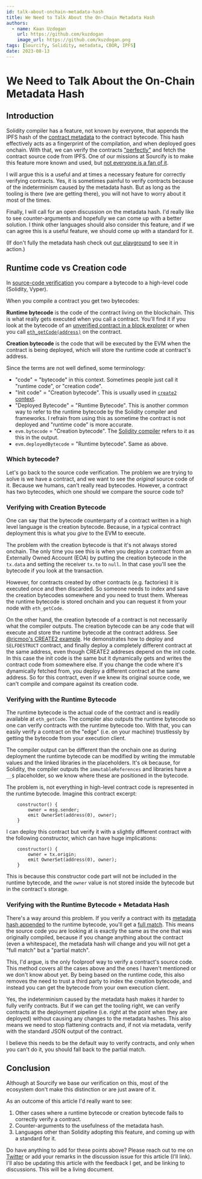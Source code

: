```yaml
---
id: talk-about-onchain-metadata-hash
title: We Need to Talk About the On-Chain Metadata Hash
authors:
  - name: Kaan Uzdogan
    url: https://github.com/kuzdogan
    image_url: https://github.com/kuzdogan.png
tags: [Sourcify, Solidity, metadata, CBOR, IPFS]
date: 2023-08-13
---
```


# We Need to Talk About the On-Chain Metadata Hash

## Introduction

Solidity compiler has a feature, not known by everyone, that appends the IPFS hash of the [contract metadata](/docs/metadata/) to the contract bytecode. This hash effectively acts as a fingerprint of the compilation, and when deployed goes onchain. With that, we can verify the contracts ["perfectly"](/docs/full-vs-partial-match/) and fetch the contract source code from IPFS. One of our
missions at Sourcify is to make this feature more known and used, but [not everyone is a fan of it](https://github.com/ethereum/solidity/issues/1571).

I will argue this is a useful and at times a necessary feature for correctly verifying contracts. Yes, it is sometimes painful to verify contracts because of the indeterminism caused by the metadata hash. But as long as the tooling is there (we are getting there), you will not have to worry about it most of the times.

Finally, I will call for an open discussion on the metadata hash. I'd really like to see counter-arguments and hopefully we can come up with a better solution. I think other languages should also consider this feature, and if we can agree this is a useful feature, we should come up with a standard for it.

(If don't fully the metadata hash check out [our playground](https://playground.sourcify.dev/) to see it in action.)

## Runtime code vs Creation code

In [source-code verification](http://localhost:3000/blog/verify-contracts-perfectly/) you compare a bytecode to a high-level code (Solidity, Vyper).

When you compile a contract you get two bytecodes:

**Runtime bytecode** is the code of the contract living on the blockchain. This is what really gets executed when you call a contract. You'll find it if you look at the bytecode of an [unverified contract in a block explorer](https://sepolia.etherscan.io/address/0x6375394335f34848b850114b66a49d6f47f2cda8#code) or when you call [`eth_getCode(address)`](https://ethereum.org/en/developers/docs/apis/json-rpc/#eth_getcode) on the contract.

**Creation bytecode** is the code that will be executed by the EVM when the contract is being deployed, which will store the runtime code at contract's address.

Since the terms are not well defined, some terminology:

- "code" = "bytecode" in this context. Sometimes people just call it "runtime code", or "creation code".
- "Init code" = "Creation bytecode". This is usually used in [`create2` context](https://eips.ethereum.org/EIPS/eip-1014).
- "Deployed Bytecode" = "Runtime Bytecode". This is another common way to refer to the runtime bytecode by the Solidity compiler and frameworks. I refrain from using this as sometime the contract is not deployed and "runtime code" is more accurate.
- `evm.bytecode` = "Creation bytecode". The [Solidity compiler](https://docs.soliditylang.org/en/latest/using-the-compiler.html) refers to it as this in the output.
- `evm.deployedBytecode` = "Runtime bytecode". Same as above.

### Which bytecode?

Let's go back to the source code verification. The problem we are trying to solve is we have a contract, and we want to see the _original_ source code of it. Because we humans, can't really read bytecodes. However, a contract has two bytecodes, which one should we compare the source code to?

### Verifying with Creation Bytecode

One can say that the bytecode counterparty of a contract written in a high level language is the creation bytecode. Because, in a typical contract deployment this is what you _give_ to the EVM to execute.

The problem with the creation bytecode is that it's not always stored onchain. The only time you see this is when you deploy a contract from an Externally Owned Account (EOA) by putting the creation bytecode in the `tx.data` and setting the receiver `tx.to` to `null`. In that case you'll see the bytecode if you look at the transaction.

However, for contracts created by other contracts (e.g. factories) it is executed once and then discarded. So someone needs to index and save the creation bytecodes somewhere and you need to trust them. Whereas the runtime bytecode is stored onchain and you can request it from your node with `eth_getCode`.

On the other hand, the creation bytecode of a contract is not necessarily what the compiler outputs. The creation bytecode can be any code that will execute and store the runtime bytecode at the contract address. See [@ricmoo's CREATE2 example](https://devpost.com/software/will-o-the-wisp). He demonstrates how to deploy and `SELFDESTRUCT` contract, and finally deploy a completely different contract at the same address, even though CREATE2 addreses depend on the init code. In this case the init code is the same but it dynamically gets and writes the contract code from somewhere else. If you change the code where it's dynamically fetched from, you deploy a different contract at the same address. So for this contract, even if we knew its original source code, we can't compile and compare against its creation code.

### Verifying with the Runtime Bytecode

The runtime bytecode is the actual code of the contract and is readily available at `eth_getCode`. The compiler also outputs the runtime bytecode so one can verify contracts with the runtime bytecode too. With that, you can easily verify a contract on the "edge" (i.e. on your machine) trustlessly by getting the bytecode from your execution client.

The compiler output can be different than the onchain one as during deployment the runtime bytecode can be modified by writing the immutable values and the linked libraries in the placeholders. It's ok because, for Solidity, the compiler outputs the `immutableReferences` and libraries have a `__$` placeholder, so we know where these are positioned in the bytecode.

The problem is, not everything in high-level contract code is represented in the runtime bytecode. Imagine this contract excerpt:

```solidity
    constructor() {
        owner = msg.sender;
        emit OwnerSet(address(0), owner);
    }
```

I can deploy this contract but verify it with a slightly different contract with the following constructor, which can have huge implications:

```solidity
    constructor() {
        owner = tx.origin;
        emit OwnerSet(address(0), owner);
    }
```

This is because this constructor code part will not be included in the runtime bytecode, and the `owner` value is not stored inside the bytecode but in the contract's storage.

### Verifying with the Runtime Bytecode + Metadata Hash

There's a way around this problem. If you verify a contract with its [metadata hash appended](https://docs.soliditylang.org/en/latest/metadata.html#encoding-of-the-metadata-hash-in-the-bytecode) to the runtime bytecode, you'll get a [full match](http://localhost:3000/docs/full-vs-partial-match/). This means the source code you are looking at is exactly the same as the one that was originally compiled, because if you change anything about the contract (even a whitespace), the metadata hash will change and you will not get a "full match" but a "partial match".

This, I'd argue, is the only foolproof way to verify a contract's source code. This method covers all the cases above and the ones I haven't mentioned or we don't know about yet. By being based on the runtime code, this also removes the need to trust a third party to index the creation bytecode, and instead you can get the bytecode from your own execution client.

Yes, the indeterminism caused by the metadata hash makes it harder to fully verify contracts. But if we can get the tooling right, we can verify contracts at the deployment pipeline (i.e. right at the point when they are deployed) without causing any changes to the metadata hashes. This also means we need to stop flattening contracts and, if not via metadata, verify with the standard JSON output of the contract.

I believe this needs to be the default way to verify contracts, and only when you can't do it, you should fall back to the partial match.

## Conclusion

Although at Sourcify we base our verification on this, most of the ecosystem don't make this distinction or are just aware of it.

As an outcome of this article I'd really want to see:

1. Other cases where a runtime bytecode or creation bytecode fails to correctly verify a contract.
2. Counter-arguments to the usefulness of the metadata hash.
3. Languages other than Solidity adopting this feature, and coming up with a standard for it.

Do have anything to add for these points above? Please reach out to me on [Twitter](https://twitter.com/kuzdogan) or add your remarks in the discussion issue for this article (I'll link). I'll also be updating this article with the feedback I get, and be linking to discussions. This will be a living document.
